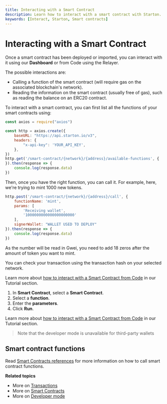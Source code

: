 ```yaml
---
title: Interacting with a Smart Contract
description: Learn how to interact with a smart contract with Starton.
keywords: [Interact, Starton, Smart contracts]
---
```


# Interacting with a Smart Contract

Once a smart contract has been deployed or imported, you can interact with it using our **Dashboard** or from Code using the Relayer.

The possible interactions are:
- Calling a function of the smart contract (will require gas on the associated blockchain's network).
- Reading the information on the smart contract (usually free of gas), such as reading the balance on an ERC20 contract.

<Tabs>
<TabItem value="code" label="From Code">

To interact with a smart contract, you can first list all the functions of your smart contracts using: 

```jsx
const axios = require("axios")

const http = axios.create({
    baseURL: "https://api.starton.io/v3",
    headers: {
        "x-api-key": 'YOUR_API_KEY',
    },
})
http.get('/smart-contract/{network}/{address}/available-functions', {
}).then(response => {
    console.log(response.data)
})
```

Then, once you have the right function, you can call it. For example, here, we're trying to mint 1000 new tokens. 

```jsx
http.post('/smart-contract/{network}/{address}/call', {
    functionName: 'mint',
    params: [
        'Receiving wallet',
        '1000000000000000000000'
    ],
    signerWallet: "WALLET USED TO DEPLOY"
}).then(response => {
    console.log(response.data)
})
```

As the number will be read in Gwei, you need to add 18 zeros after the amount of token you want to mint. 

You can check your transaction using the transaction hash on your selected network. 

Learn more about [how to interact with a Smart Contract from Code](/Tutorials/interact-from-code.mdx) in our Tutorial section.

</TabItem> 
<TabItem value="dashboard" label="From Dashboard">

1. In **Smart Contract**, select a **Smart Contract**.
1. Select a **function**.
1. Enter the **parameters**.
1. Click **Run**.

Learn more about [how to interact with a Smart Contract from Code](/Tutorials/interact-from-code.mdx) in our Tutorial section.

</TabItem>
</Tabs>


>
> Note that the developer mode is unavailable for third-party wallets
>

## Smart contract functions

Read [Smart Contracts references](/Smart-contract/parameters-and-functions.mdx) for more information on how to call smart contract functions.



**Related topics**

- More on [Transactions](/Transactions/creating-a-transaction.mdx)
- More on [Smart Contracts](/Smart-contract/understanding-smart-contracts.md)
- More on [Developer mode](/Developer/Discovering-coding-interface.md)
